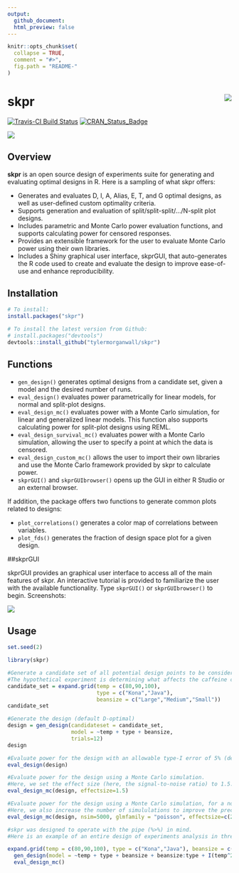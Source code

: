 ```yaml
---
output: 
  github_document:
  html_preview: false
---
```


```r
knitr::opts_chunk$set(
  collapse = TRUE,
  comment = "#>",
  fig.path = "README-"
)
```

# skpr <img src="man/figures/skprlogo.png" align="right" />

[![Travis-CI Build Status](https://travis-ci.org/tylermorganwall/skpr.svg?branch=master)](https://travis-ci.org/tylermorganwall/skpr)
[![CRAN_Status_Badge]( http://www.r-pkg.org/badges/version-ago/skpr)](https://cran.r-project.org/package=skpr)

<img src="man/figures/vidguigif.gif" ></img>

## Overview

**skpr** is an open source design of experiments suite for generating and evaluating optimal designs in R. Here is a sampling of what skpr offers: 

* Generates and evaluates D, I, A, Alias, E, T, and G optimal designs, as well as user-defined custom optimality criteria. 
* Supports generation and evaluation of split/split-split/.../N-split plot designs. 
* Includes parametric and Monte Carlo power evaluation functions, and supports calculating power for censored responses. 
* Provides an extensible framework for the user to evaluate Monte Carlo power using their own libraries. 
* Includes a Shiny graphical user interface, skprGUI, that auto-generates the R code used to create and evaluate the design to improve ease-of-use and enhance reproducibility.

## Installation

```r
# To install:
install.packages("skpr")

# To install the latest version from Github:
# install.packages("devtools")
devtools::install_github("tylermorganwall/skpr")
```

## Functions

* `gen_design()` generates optimal designs from a candidate set, given a model and the desired number of runs.
* `eval_design()` evaluates power parametrically for linear models, for normal and split-plot designs.
* `eval_design_mc()` evaluates power with a Monte Carlo simulation, for linear and generalized linear models. This function also supports calculating power for split-plot designs using REML. 
* `eval_design_survival_mc()` evaluates power with a Monte Carlo simulation, allowing the user to specify a point at which the data is censored.
* `eval_design_custom_mc()` allows the user to import their own libraries and use the Monte Carlo framework provided by skpr to calculate power.
* `skprGUI()` and `skprGUIbrowser()` opens up the GUI in either R Studio or an external browser.

If addition, the package offers two functions to generate common plots related to designs:

* `plot_correlations()` generates a color map of correlations between variables.
* `plot_fds()` generates the fraction of design space plot for a given design.

##skprGUI
 
skprGUI provides an graphical user interface to access all of the main features of skpr. An interactive tutorial is provided to familiarize the user with the available functionality. Type `skprGUI()` or `skprGUIbrowser()` to begin. Screenshots:

<img src="man/figures/skprGUIcomp.png" align="center"></img>


## Usage

```r
set.seed(2)
```

```r
library(skpr)

#Generate a candidate set of all potential design points to be considered in the experiment
#The hypothetical experiment is determining what affects the caffeine content in coffee
candidate_set = expand.grid(temp = c(80,90,100), 
                            type = c("Kona","Java"),
                            beansize = c("Large","Medium","Small"))
candidate_set

#Generate the design (default D-optimal)
design = gen_design(candidateset = candidate_set, 
                    model = ~temp + type + beansize,
                    trials=12)
design

#Evaluate power for the design with an allowable type-I error of 5% (default)
eval_design(design)

#Evaluate power for the design using a Monte Carlo simulation. 
#Here, we set the effect size (here, the signal-to-noise ratio) to 1.5.
eval_design_mc(design, effectsize=1.5)

#Evaluate power for the design using a Monte Carlo simulation, for a non-normal response. 
#Here, we also increase the number of simululations to improve the precision of the results.
eval_design_mc(design, nsim=5000, glmfamily = "poisson", effectsize=c(2,6))

#skpr was designed to operate with the pipe (%>%) in mind. 
#Here is an example of an entire design of experiments analysis in three lines:

expand.grid(temp = c(80,90,100), type = c("Kona","Java"), beansize = c("Large","Medium","Small")) %>%
  gen_design(model = ~temp + type + beansize + beansize:type + I(temp^2), trials=24, optimality="I") %>%
  eval_design_mc()

```
